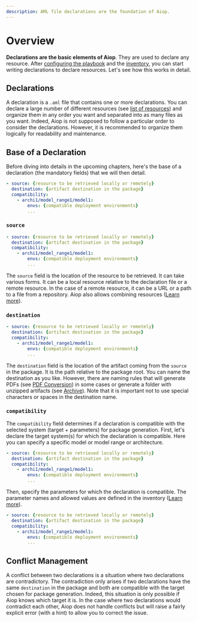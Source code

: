 ```yaml
---
description: AML file declarations are the foundation of Aiop.
---
```


# Overview

**Declarations are the basic elements of Aiop**. They are used to declare any resource. After [configuring the playbook](/docs/configurations/playbook) and the [inventory](/docs/configurations/inventory), you can start writing declarations to declare resources. Let's see how this works in detail.

## Declarations

A declaration is a `.aml` file that contains one or more declarations. You can declare a large number of different resources (see [list of resources](/docs/core-index#composition)) and organize them in any order you want and separated into as many files as you want. Indeed, Aiop is not supposed to follow a particular order to consider the declarations. However, it is recommended to organize them logically for readability and maintenance.

## Base of a Declaration

Before diving into details in the upcoming chapters, here's the base of a declaration (the mandatory fields) that we will then detail.

```yaml
- source: {resource to be retrieved locally or remotely}
  destination: {artifact destination in the package}
  compatibility:
    - archi1/model_range1/model1:
        envs: {compatible deployment environments}
        ...
```

### `source`

```yaml {1}
- source: {resource to be retrieved locally or remotely}
  destination: {artifact destination in the package}
  compatibility:
    - archi1/model_range1/model1:
        envs: {compatible deployment environments}
        ...
```

The `source` field is the location of the resource to be retrieved. It can take various forms. It can be a local resource relative to the declaration file or a remote resource. In the case of a remote resource, it can be a URL or a path to a file from a repository. Aiop also allows combining resources ([Learn more](/docs/declarations/cookbook/combine)).

### `destination`

```yaml {2}
- source: {resource to be retrieved locally or remotely}
  destination: {artifact destination in the package}
  compatibility:
    - archi1/model_range1/model1:
        envs: {compatible deployment environments}
        ...
```

The `destination` field is the location of the artifact coming from the `source` in the package. It is the path relative to the package root. You can name the destination as you like. However, there are naming rules that will generate PDFs (see [PDF Conversion](/docs/declarations/cookbook/parse-to-pdf)) in some cases or generate a folder with unzipped artifacts (see [Archive](/docs/declarations/cookbook/zip)). Note that it is important not to use special characters or spaces in the destination name.

### `compatibility`

The `compatibility` field determines if a declaration is compatible with the selected system (target + parameters) for package generation. First, let's declare the target system(s) for which the declaration is compatible. Here you can specify a specific model or model range or architecture.

```yaml {4}
- source: {resource to be retrieved locally or remotely}
  destination: {artifact destination in the package}
  compatibility:
    - archi1/model_range1/model1:
        envs: {compatible deployment environments}
        ...
```

Then, specify the parameters for which the declaration is compatible. The parameter names and allowed values are defined in the inventory ([Learn more](/docs/configurations/inventory#compatibility)).

```yaml {5-6}
- source: {resource to be retrieved locally or remotely}
  destination: {artifact destination in the package}
  compatibility:
    - archi1/model_range1/model1:
        envs: {compatible deployment environments}
        ...
```

## Conflict Management

A conflict between two declarations is a situation where two declarations are contradictory. The contradiction only arises if two declarations have the same `destination` in the package and both are compatible with the target chosen for package generation. Indeed, this situation is only possible if Aiop knows which target it is. In the case where two declarations would contradict each other, Aiop does not handle conflicts but will raise a fairly explicit error (with a hint) to allow you to correct the issue.

